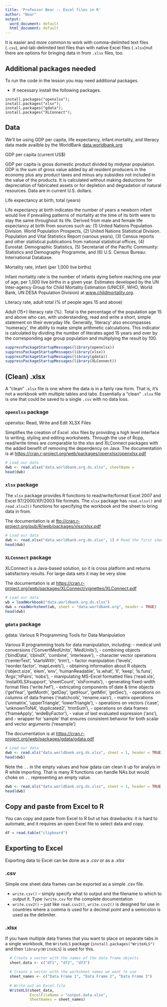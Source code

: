 ```yaml
---
title: 'Professor Bear :: Excel files in R'
author: "Bear"
output:
  word_document: default
  html_document: default
---
```


It is easier and more common to work with comma-delimited text files (`.csv`), and tab-delimited text files than with native Excel files (`.xlsx`)nut  there are options for bringing data in from `.xlsx` files, too.

## Additional packages needed
 
To run the code in the lesson you may need additional packages.

* If necessary install the following packages.  

`install.packages("openxlsx"); `      
`install.packages("xlsx");  `    
`install.packages("gdata"); `   
`install.packages("XLConnect");   `     
 

## Data

We'll be using GDP per capita, life expectancy, infant.mortality, and literacy data made availble by the WorldBank [data.worldbank.org](http://data.worldbank.org/)  


GDP per capita (current US$)  

GDP per capita is gross domestic product divided by midyear population. GDP is the sum of gross value added by all resident producers in the economy plus any product taxes and minus any subsidies not included in the value of the products. It is calculated without making deductions for depreciation of fabricated assets or for depletion and degradation of natural resources. Data are in current U.S. dollars.

Life expectancy at birth, total (years)  

Life expectancy at birth indicates the number of years a newborn infant would live if prevailing patterns of mortality at the time of its birth were to stay the same throughout its life. Derived from male and female life expectancy at birth from sources such as: (1) United Nations Population Division. World Population Prospects, (2) United Nations Statistical Division. Population and Vital Statistics Report (various years), (3) Census reports and other statistical publications from national statistical offices, (4) Eurostat: Demographic Statistics, (5) Secretariat of the Pacific Community: Statistics and Demography Programme, and (6) U.S. Census Bureau: International Database.  

Mortality rate, infant (per 1,000 live births)  

Infant mortality rate is the number of infants dying before reaching one year of age, per 1,000 live births in a given year. Estimates developed by the UN Inter-agency Group for Child Mortality Estimation (UNICEF, WHO, World Bank, UN DESA Population Division) at [www.childmortality.org](http://www.childmortality.org/).


Literacy rate, adult total (% of people ages 15 and above)  

Adult (15+) literacy rate (%). Total is the percentage of the population age 15 and above who can, with understanding, read and write a short, simple statement on their everyday life. Generally, ‘literacy’ also encompasses ‘numeracy’, the ability to make simple arithmetic calculations. This indicator is calculated by dividing the number of literates aged 15 years and over by the corresponding age group population and multiplying the result by 100.  


```r
suppressPackageStartupMessages(library(openxlsx))
suppressPackageStartupMessages(library(xlsx))
suppressPackageStartupMessages(library(gdata))
suppressPackageStartupMessages(library(XLConnect))
```

## (Clean) .xlsx
A "clean" `.xlsx` file is one where the data is in a fairly raw form. That is, it's not a workbook with multiple tables and tabs. Essentially a "clean" `.xlsx` file is one that could be saved to a single `.csv` with no data loss.  


### `openxlsx` package

openxlsx: Read, Write and Edit XLSX Files

Simplifies the creation of Excel .xlsx files by providing a high level interface to writing, styling and editing worksheets. Through the use of Rcpp, read/write times are comparable to the xlsx and XLConnect packages with the added benefit of removing the dependency on Java. The documentation is at [https://cran.r-project.org/web/packages/openxlsx/openxlsx.pdf](https://cran.r-project.org/web/packages/openxlsx/openxlsx.pdf)

```r
# Load our data
dwb <- read.xlsx("data.worldbank.org.ds.xlsx", sheetName =                     "data.worldbank.org")
head(dwb)
```

### `xlsx` package

 The `xlsx` package provides R functions to read/write/format Excel 2007 and Excel 97/2000/XP/2003 file formats. The `xlsx` package has `read.xlsx()` and `read.xlsx2()` functions for specifying the workbook and the sheet to bring data in from.

The documentation is at [ftp://cran.r-project.org/pub/R/web/packages/xlsx/xlsx.pdf](ftp://cran.r-project.org/pub/R/web/packages/xlsx/xlsx.pdf)

```r
# Load our data
dwb <- read.xlsx("data.worldbank.org.ds.xlsx", 1) # Read the first sheet
head(dwb)
```

### `XLConnect` package

XLConnect is a Java-based solution, so it is cross platform and returns satisfactory results. For large data sets it may be very slow.

The documentation is at [https://cran.r-project.org/web/packages/XLConnect/vignettes/XLConnect.pdf](https://cran.r-project.org/web/packages/XLConnect/vignettes/XLConnect.pdf)

```r
# Load our data
wb = loadWorkbook("data.worldbank.org.ds.xlsx")
dwb = readWorksheet(wb, sheet = "data.worldbank.org", header = TRUE)
head(dwb)
```

### `gdata` package

gdata: Various R Programming Tools for Data Manipulation

Various R programming tools for data manipulation, including: - medical unit conversions ('ConvertMedUnits', 'MedUnits'), - combining objects ('bindData', 'cbindX', 'combine', 'interleave'), - character vector operations ('centerText', 'startsWith', 'trim'), - factor manipulation ('levels', 'reorder.factor', 'mapLevels'), - obtaining information about R objects ('object.size', 'elem', 'env', 'humanReadable', 'is.what', 'll', 'keep', 'ls.funs', 'Args','nPairs', 'nobs'), - manipulating MS-Excel formatted files ('read.xls', 'installXLSXsupport', 'sheetCount', 'xlsFormats'), - generating fixed-width format files ('write.fwf'), - extricating components of date & time objects ('getYear', 'getMonth', 'getDay', 'getHour', 'getMin', 'getSec'), - operations on columns of data frames ('matchcols', 'rename.vars'), - matrix operations ('unmatrix', 'upperTriangle', 'lowerTriangle'), - operations on vectors ('case', 'unknownToNA', 'duplicated2', 'trimSum'), - operations on data frames ('frameApply', 'wideByFactor'), - value of last evaluated expression ('ans'), and - wrapper for 'sample' that ensures consistent behavior for both scalar and vector arguments ('resample') 


The documentation is at [https://cran.r-project.org/web/packages/gdata/gdata.pdf](https://cran.r-project.org/web/packages/gdata/gdata.pdf)

```r
# Load our data
dwb <- read.xls("data.worldbank.org.ds.xlsx", sheet = 1, header = TRUE)
head(dwb)
```

Note the `..` in the empty values and how gdata can clean it up for analyis in R while importing. That is many R functions can handle NAs but would choke on `..` representing an empty value.  

```r
dwb <- read.xls("data.worldbank.org.ds.xlsx", sheet = 1, header = TRUE,na.strings=c("NA","..", "?"))
head(dwb)
```

## Copy and paste from Excel to R

You can copy and paste from Excel to R but ut has drawbacks: it is hard to automate, and it requires an open Excel file to select data and copy. 

```r
df = read.table("clipboard")
```


## Exporting to Excel

Exporting data to Excel can be done as a *.csv* or as a *.xlsx*

### .csv
Simple one sheet data frames can be exported as a simple .csv file. 

* `write.csv()` -- simply specify what to output and the filename to which to output it. Type `?write.csv` for the complete documentation
* `write.csv2()` -- just like `read.csv2()`, `write.csv2()` is designed for use in countries where a comma is used for a decimal point and a semicolon is used as the delimiter.

### .xlsx
If you have multiple data frames that you want to place on separate tabs in a single workbook, the `WriteXLS` package (`install.packages("WriteXLS")` and then `library(WriteXLS`) 
is used for this.
  
```r

  # Create a vector with the names of the data frame objects
  sheet.data <- c("df1", "df2", "df3")

  # Create a vector with the worksheet names we want to use
  sheet_names <- c("Data Frame 1", "Data Frame 2", "Data Frame 3")
  
  # Write out an Excel file
  WriteXLS(sheet_data, 
           ExcelFileName = "output.data.xlsx", 
           SheetNames = sheet_names)
```

```



```
